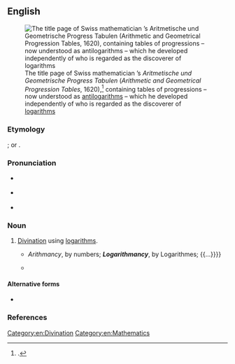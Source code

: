 ==English==
{{was wotd|2017|April|4}}
[[File:Jost Bürgis Logarithmentafel.jpg|thumb|The title page of Swiss mathematician {{w|Jost Bürgi}}’s ''Aritmetische und Geometrische Progress Tabulen'' (''Arithmetic and Geometrical Progression Tables'', 1620),<ref>{{cite-book|author=Jost Bürgi|authorlink=Jost Bürgi|title=Aritmetische und Geometrische Progress Tabulen: Sambt gründlichen undterricht, wie solche nützlich in allerley Rechnungen zugebrauchen und verstanden werden sol|trans-title=Arithmetic and Geometrical Progression Tables: Together with Thorough Instructions, on How to Use and Understand Them in All Kinds of Calculations|location=Prague|publisher=Sessen|year=1620|oclc=166067543}}.</ref> containing tables of progressions&nbsp;– now understood as [[antilogarithm]]s&nbsp;– which he developed independently of {{w|John Napier}} who is regarded as the discoverer of [[logarithms]]]]

===Etymology===
{{blend|en|logarithm|arithmancy}}; or {{suffix|en|logarithm|mancy}}.

===Pronunciation===
* {{a|RP}} {{IPA|/lɒɡəˈɹɪðmənsi/|/-ˈɹɪθ-/|lang=en}}
* {{a|GA}} {{IPA|/lɔɡəˈɹɪðmənsi/|/lɑ-/|lang=en}}
* {{hyphenation|log|a|rith|man|cy|lang=en}}

===Noun===
{{en-noun|-}}

# {{lb|en|obsolete|rare}} [[divination|Divination]] using [[logarithm]]s.
#* {{quote-book|author=John Gaule|authorlink=John Gaule|chapter=From the Affinity to Witch-craft|title={{lang|el|Πῦς-μαντία}} [Pys-mantia] the Mag-astro-mancer, or The Magicall-astrologicall-diviner Posed, and Puzzled. By John Gaule, Minister of Great Staughton in the county of Huntingdon|location=London|publisher=Printed for {{w|Joshua Kirton}} at the Kings Arms in [[w:St Paul's Cathedral|St. Pauls Church-yard]]|year=1652|page=165|pageurl=http://quod.lib.umich.edu/e/eebo/A42502.0001.001/182:6.19?firstpubl1=1470;firstpubl2=1700;singlegenre=All;sort=occur;type=simple;vid=58142;q1=logarithmancy|oclc=84406965|passage=What difference betwixt ''Astromancy'', ''Magomancy'', or ''Magastromancy'' (as touching a sorcerous both superstition, and operation) and all these after-named? ''viz.'' {{...}} ''Arithmancy'', by numbers; '''''Logarithmancy''''', by Logarithmes; {{...}}}}
#* {{quote-book|author=Walter B[rown] Gibson|authorlink=Walter B. Gibson|author2=Litzka R. Gibson|chapter=Logarithmancy|title=The Complete Illustrated Book of Divination and Prophecy|location=Garden City, N.Y.|publisher=[[w:Doubleday (publisher)|Doubleday]]|year=1973|isbn=978-0-385-03599-6|passage='''LOGARITHMANCY''': A mathematical method of divination performed with the aid of logarithms. Now supplanted by modern computers.}}

====Alternative forms====
* {{l|en|logarithmomancy}}

===References===
<references />

[[Category:en:Divination]]
[[Category:en:Mathematics]]